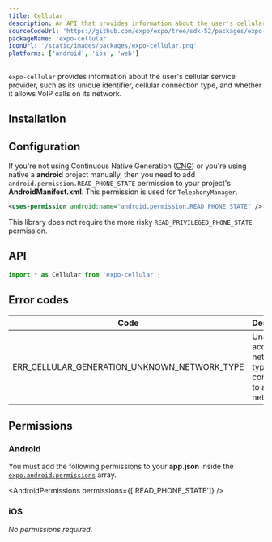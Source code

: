 ```yaml
---
title: Cellular
description: An API that provides information about the user's cellular service provider.
sourceCodeUrl: 'https://github.com/expo/expo/tree/sdk-52/packages/expo-cellular'
packageName: 'expo-cellular'
iconUrl: '/static/images/packages/expo-cellular.png'
platforms: ['android', 'ios', 'web']
---
```



`expo-cellular` provides information about the user's cellular service provider, such as its unique identifier, cellular connection type, and whether it allows VoIP calls on its network.

## Installation

<APIInstallSection />

## Configuration

<ConfigReactNative>

If you're not using Continuous Native Generation ([CNG](/workflow/continuous-native-generation/)) or you're using native a **android** project manually, then you need to add `android.permission.READ_PHONE_STATE` permission to your project's **AndroidManifest.xml**. This permission is used for `TelephonyManager`.

```xml android/app/src/main/AndroidManifest.xml
<uses-permission android:name="android.permission.READ_PHONE_STATE" />
```

This library does not require the more risky `READ_PRIVILEGED_PHONE_STATE` permission.

</ConfigReactNative>

## API

```js
import * as Cellular from 'expo-cellular';
```

<APISection packageName="expo-cellular" apiName="Cellular" />

## Error codes

| Code                                         | Description                                                          |
| -------------------------------------------- | -------------------------------------------------------------------- |
| ERR_CELLULAR_GENERATION_UNKNOWN_NETWORK_TYPE | Unable to access network type or not connected to a cellular network |

## Permissions

### Android

You must add the following permissions to your **app.json** inside the [`expo.android.permissions`](../config/app/#permissions) array.

<AndroidPermissions permissions={['READ_PHONE_STATE']} />

### iOS

_No permissions required_.
